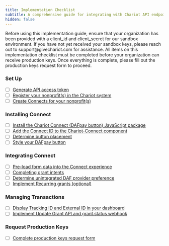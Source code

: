 ```yaml
---
title: Implementation Checklist
subtitle: A comprehensive guide for integrating with Chariot API endpoints
hidden: false
---
```


<Tip title="Sandbox Key Prerequisite"> 
Before using this implementation guide, ensure that your organization has been provided with a client_id and client_secret for our sandbox environment. If you have not yet received your sandbox keys, please reach out to support@givechariot.com for assistance.
</Tip>

<Warning title="Production Key Requirements"> 
All items on this implementation checklist must be completed before your organization can receive production keys. Once everything is complete, please fill out the production keys request form to proceed.
</Warning>

### Set Up
* [ ]  [Generate API access token](/guides/dafpay/integrating-da-fpay/set-up#generate-an-access-token) 
* [ ]  [Register your nonprofit(s) in the Chariot system](/guides/dafpay/integrating-da-fpay/set-up#create-nonprofit)
* [ ]  [Create Connects for your nonprofit(s)](/guides/dafpay/integrating-da-fpay/set-up#create-connect)

### Installing Connect 
* [ ]  [Install the Chariot Connect (DAFpay button) JavaScript package](/guides/dafpay/integrating-da-fpay/installation#install-javascript-package)
* [ ]  [Add the Connect ID to the Chariot-Connect component](/guides/dafpay/integrating-da-fpay/installation#add-chariot-connect)
* [ ]  [Determine button placement](/guides/dafpay/integrating-da-fpay/installation#button-placement)
* [ ]  [Style your DAFpay button](/guides/dafpay/integrating-da-fpay/installation#button-themes-optional)

### Integrating Connect
* [ ]  [Pre-load form data into the Connect experience](/guides/dafpay/integrating-da-fpay/integration#collecting-donor-data)
* [ ]  [Completing grant intents](/guides/dafpay/integrating-da-fpay/integration#capturing-grant-intents)
* [ ]  [Determine unintegrated DAF provider preference](/guides/dafpay/integrating-da-fpay/integration#unintegrated-daf-providers)
* [ ]  [Implement Recurring grants (optional)](/guides/dafpay/integrating-da-fpay/integration#recurring-donations)

### Managing Transactions
* [ ]  [Display Tracking ID and External ID in your dashboard](/guides/dafpay/integrating-da-fpay/transactions#reconciliation--grant-identifiers)
* [ ]  [Implement Update Grant API and grant.status webhook](/guides/dafpay/integrating-da-fpay/transactions#grant-statuses)

### Request Production Keys
* [ ]  [Complete production keys request form](/guides/dafpay/integrating-da-fpay/prod-keys)
